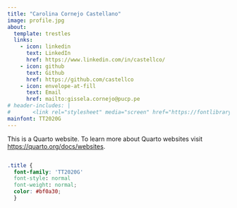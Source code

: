 ```yaml
---
title: "Carolina Cornejo Castellano"
image: profile.jpg
about:
  template: trestles
  links:
    - icon: linkedin
      text: LinkedIn
      href: https://www.linkedin.com/in/castellco/
    - icon: github
      text: Github
      href: https://github.com/castellco
    - icon: envelope-at-fill
      text: Email
      href: mailto:gissela.cornejo@pucp.pe
# header-includes: |
#       <link rel="stylesheet" media="screen" href="https://fontlibrary.org//face/tt2020-style-g" type="text/css"/>
mainfont: TT2020G
---
```


This is a Quarto website.
To learn more about Quarto websites visit <https://quarto.org/docs/websites>.

```r

```

```css
.title {
  font-family: 'TT2020G'
  font-style: normal
  font-weight: normal;
  color: #bf0a30;
  }
```

<!-- bg <- "#efefef" -->
<!-- title_col <- "#bf0a30" -->
<!-- title_font <- "American Typewriter Regular" -->
<!-- font-weight: 400 -->



